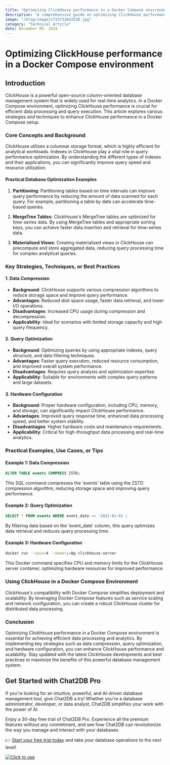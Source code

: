 ```yaml
---
title: "Optimizing ClickHouse performance in a Docker Compose environment"
description: "A comprehensive guide on optimizing ClickHouse performance in a Docker Compose environment, covering key strategies, techniques, and best practices."
image: "/blog/image/1733732642528.jpg"
category: "Technical Article"
date: December 09, 2024
---
```


# Optimizing ClickHouse performance in a Docker Compose environment

## Introduction

ClickHouse is a powerful open-source column-oriented database management system that is widely used for real-time analytics. In a Docker Compose environment, optimizing ClickHouse performance is crucial for efficient data processing and query execution. This article explores various strategies and techniques to enhance ClickHouse performance in a Docker Compose setup.

### Core Concepts and Background

ClickHouse utilizes a columnar storage format, which is highly efficient for analytical workloads. Indexes in ClickHouse play a vital role in query performance optimization. By understanding the different types of indexes and their applications, you can significantly improve query speed and resource utilization.

#### Practical Database Optimization Examples

1. **Partitioning**: Partitioning tables based on time intervals can improve query performance by reducing the amount of data scanned for each query. For example, partitioning a table by date can accelerate time-based queries.

2. **MergeTree Tables**: ClickHouse's MergeTree tables are optimized for time-series data. By using MergeTree tables and appropriate sorting keys, you can achieve faster data insertion and retrieval for time-series data.

3. **Materialized Views**: Creating materialized views in ClickHouse can precompute and store aggregated data, reducing query processing time for complex analytical queries.

### Key Strategies, Techniques, or Best Practices

#### 1. Data Compression

- **Background**: ClickHouse supports various compression algorithms to reduce storage space and improve query performance.
- **Advantages**: Reduced disk space usage, faster data retrieval, and lower I/O operations.
- **Disadvantages**: Increased CPU usage during compression and decompression.
- **Applicability**: Ideal for scenarios with limited storage capacity and high query frequency.

#### 2. Query Optimization

- **Background**: Optimizing queries by using appropriate indexes, query structure, and data filtering techniques.
- **Advantages**: Faster query execution, reduced resource consumption, and improved overall system performance.
- **Disadvantages**: Requires query analysis and optimization expertise.
- **Applicability**: Suitable for environments with complex query patterns and large datasets.

#### 3. Hardware Configuration

- **Background**: Proper hardware configuration, including CPU, memory, and storage, can significantly impact ClickHouse performance.
- **Advantages**: Improved query response time, enhanced data processing speed, and better system stability.
- **Disadvantages**: Higher hardware costs and maintenance requirements.
- **Applicability**: Critical for high-throughput data processing and real-time analytics.

### Practical Examples, Use Cases, or Tips

#### Example 1: Data Compression

```sql
ALTER TABLE events COMPRESS ZSTD;
```

This SQL command compresses the 'events' table using the ZSTD compression algorithm, reducing storage space and improving query performance.

#### Example 2: Query Optimization

```sql
SELECT * FROM events WHERE event_date >= '2022-01-01';
```

By filtering data based on the 'event_date' column, this query optimizes data retrieval and reduces query processing time.

#### Example 3: Hardware Configuration

```bash
docker run --cpus=4 --memory=8g clickhouse-server
```

This Docker command specifies CPU and memory limits for the ClickHouse server container, optimizing hardware resources for improved performance.

### Using ClickHouse in a Docker Compose Environment

ClickHouse's compatibility with Docker Compose simplifies deployment and scalability. By leveraging Docker Compose features such as service scaling and network configuration, you can create a robust ClickHouse cluster for distributed data processing.

### Conclusion

Optimizing ClickHouse performance in a Docker Compose environment is essential for achieving efficient data processing and analytics. By implementing key strategies such as data compression, query optimization, and hardware configuration, you can enhance ClickHouse performance and scalability. Stay updated with the latest ClickHouse developments and best practices to maximize the benefits of this powerful database management system.

## Get Started with Chat2DB Pro

If you're looking for an intuitive, powerful, and AI-driven database management tool, give Chat2DB a try! Whether you're a database administrator, developer, or data analyst, Chat2DB simplifies your work with the power of AI.

Enjoy a 30-day free trial of Chat2DB Pro. Experience all the premium features without any commitment, and see how Chat2DB can revolutionize the way you manage and interact with your databases.

👉 [Start your free trial today](https://chat2db.ai/pricing) and take your database operations to the next level!


[![Click to use](/image/blog/bg/chat2db.jpg)](https://chat2db.ai/)
